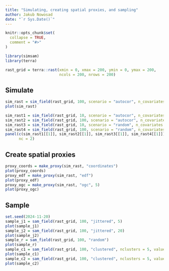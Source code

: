```yaml
---
title: "Simulating, creating spatial proxies, and sampling"
author: Jakub Nowosad
date: "`r Sys.Date()`"
---
```


```r
knitr::opts_chunk$set(
  collapse = TRUE,
  comment = "#>"
)
```

```r
library(simsam)
library(terra)
```

```r
rast_grid = terra::rast(xmin = 0, xmax = 200, ymin = 0, ymax = 200,
                        ncols = 200, nrows = 200)
```

## Simulate

```r
sim_rast = sim_field(rast_grid, 100, scenario = "autocor", n_covariates = 6)
plot(sim_rast)
```

```r
sim_rast1 = sim_field(rast_grid, 10, scenario = "autocor", n_covariates = 4)
sim_rast2 = sim_field(rast_grid, 100, scenario = "autocor", n_covariates = 4)
sim_rast3 = sim_field(rast_grid, 10, scenario = "random", n_covariates = 4)
sim_rast4 = sim_field(rast_grid, 100, scenario = "random", n_covariates = 4)
panel(c(sim_rast1[[1]], sim_rast2[[1]], sim_rast3[[1]], sim_rast4[[1]]), 
      nc = 2)
```

## Create spatial proxies

```r
proxy_coords = make_proxy(sim_rast, "coordinates")
plot(proxy_coords)
proxy_edf = make_proxy(sim_rast, "edf")
plot(proxy_edf)
proxy_ogc = make_proxy(sim_rast, "ogc", 5)
plot(proxy_ogc)
```

## Sample

```r
set.seed(2024-11-20)
sample_j1 = sam_field(rast_grid, 100, "jittered", 5)
plot(sample_j1)
sample_j2 = sam_field(rast_grid, 100, "jittered", 20)
plot(sample_j2)
sample_r = sam_field(rast_grid, 100, "random")
plot(sample_r)
sample_c1 = sam_field(rast_grid, 100, "clustered", nclusters = 5, value = 10)
plot(sample_c1)
sample_c2 = sam_field(rast_grid, 100, "clustered", nclusters = 5, value = 20)
plot(sample_c2)
```



